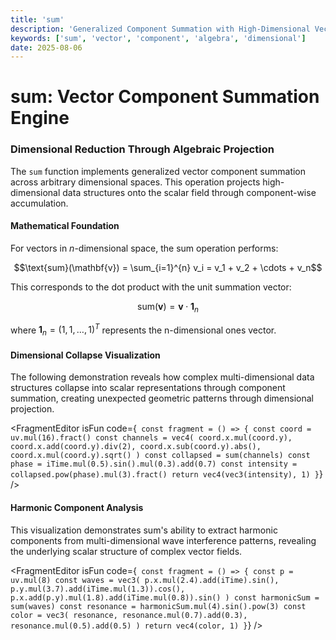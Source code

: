 ```yaml
---
title: 'sum'
description: 'Generalized Component Summation with High-Dimensional Vector Algebra: From Scalar Identity to Quaternion Decomposition'
keywords: ['sum', 'vector', 'component', 'algebra', 'dimensional']
date: 2025-08-06
---
```



# sum: Vector Component Summation Engine

### Dimensional Reduction Through Algebraic Projection

The `sum` function implements generalized vector component summation across arbitrary dimensional spaces. This operation projects high-dimensional data structures onto the scalar field through component-wise accumulation.

#### Mathematical Foundation

For vectors in $n$-dimensional space, the sum operation performs:

$$\text{sum}(\mathbf{v}) = \sum_{i=1}^{n} v_i = v_1 + v_2 + \cdots + v_n$$

This corresponds to the dot product with the unit summation vector:

$$\text{sum}(\mathbf{v}) = \mathbf{v} \cdot \mathbf{1}_n$$

where $\mathbf{1}_n = (1, 1, \ldots, 1)^T$ represents the n-dimensional ones vector.

#### Dimensional Collapse Visualization

The following demonstration reveals how complex multi-dimensional data structures collapse into scalar representations through component summation, creating unexpected geometric patterns through dimensional projection.

<FragmentEditor
        isFun
        code={`
const fragment = () => {
        const coord = uv.mul(16).fract()
        const channels = vec4(
                coord.x.mul(coord.y),
                coord.x.add(coord.y).div(2),
                coord.x.sub(coord.y).abs(),
                coord.x.mul(coord.y).sqrt()
        )
        const collapsed = sum(channels)
        const phase = iTime.mul(0.5).sin().mul(0.3).add(0.7)
        const intensity = collapsed.pow(phase).mul(3).fract()
        return vec4(vec3(intensity), 1)
}`}
/>

#### Harmonic Component Analysis

This visualization demonstrates sum's ability to extract harmonic components from multi-dimensional wave interference patterns, revealing the underlying scalar structure of complex vector fields.

<FragmentEditor
        isFun
        code={`
const fragment = () => {
        const p = uv.mul(8)
        const waves = vec3(
                p.x.mul(2.4).add(iTime).sin(),
                p.y.mul(3.7).add(iTime.mul(1.3)).cos(),
                p.x.add(p.y).mul(1.8).add(iTime.mul(0.8)).sin()
        )
        const harmonicSum = sum(waves)
        const resonance = harmonicSum.mul(4).sin().pow(3)
        const color = vec3(
                resonance,
                resonance.mul(0.7).add(0.3),
                resonance.mul(0.5).add(0.5)
        )
        return vec4(color, 1)
}`}
/>

